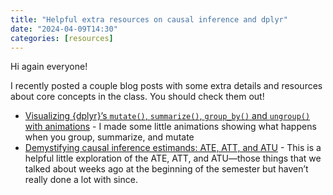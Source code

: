 ```yaml
---
title: "Helpful extra resources on causal inference and dplyr"
date: "2024-04-09T14:30"
categories: [resources]
---
```


Hi again everyone!

I recently posted a couple blog posts with some extra details and resources about core concepts in the class. You should check them out!

- [Visualizing {dplyr}'s `mutate()`, `summarize()`, `group_by()` and `ungroup()` with animations](https://www.andrewheiss.com/blog/2024/04/04/group_by-summarize-ungroup-animations/) - I made some little animations showing what happens when you group, summarize, and mutate
- [Demystifying causal inference estimands: ATE, ATT, and ATU](https://www.andrewheiss.com/blog/2024/03/21/demystifying-ate-att-atu/) - This is a helpful little exploration of the ATE, ATT, and ATU—those things that we talked about weeks ago at the beginning of the semester but haven't really done a lot with since.
